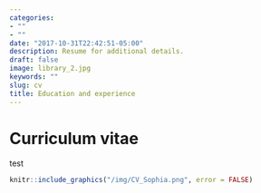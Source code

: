 ```yaml
---
categories:
- ""
- ""
date: "2017-10-31T22:42:51-05:00"
description: Resume for additional details.
draft: false
image: library_2.jpg
keywords: ""
slug: cv
title: Education and experience
---
```


# Curriculum vitae
test

```r
knitr::include_graphics("/img/CV_Sophia.png", error = FALSE)
```